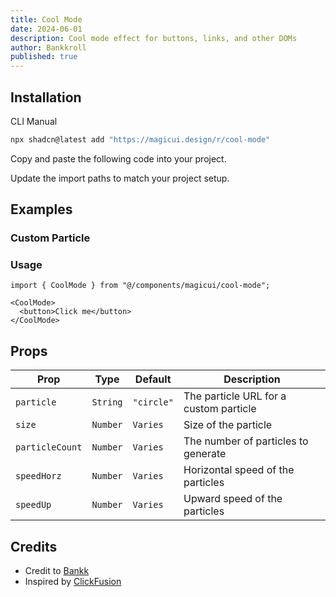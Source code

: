 ```yaml
---
title: Cool Mode
date: 2024-06-01
description: Cool mode effect for buttons, links, and other DOMs
author: Bankkroll
published: true
---
```


<ComponentPreview name="cool-mode-demo" />

## Installation

<Tabs defaultValue="cli">

<TabsList>
  <TabsTrigger value="cli">CLI</TabsTrigger>
  <TabsTrigger value="manual">Manual</TabsTrigger>
</TabsList>
<TabsContent value="cli">

```bash
npx shadcn@latest add "https://magicui.design/r/cool-mode"
```

</TabsContent>

<TabsContent value="manual">

<Steps>

<Step>Copy and paste the following code into your project.</Step>

<ComponentSource name="cool-mode" />

<Step>Update the import paths to match your project setup.</Step>

</Steps>

</TabsContent>

</Tabs>

## Examples

### Custom Particle

<ComponentPreview name="cool-mode-custom" />

### Usage

```tsx
import { CoolMode } from "@/components/magicui/cool-mode";
```

```tsx
<CoolMode>
  <button>Click me</button>
</CoolMode>
```

## Props

| Prop            | Type     | Default    | Description                            |
| --------------- | -------- | ---------- | -------------------------------------- |
| `particle`      | `String` | `"circle"` | The particle URL for a custom particle |
| `size`          | `Number` | `Varies`   | Size of the particle                   |
| `particleCount` | `Number` | `Varies`   | The number of particles to generate    |
| `speedHorz`     | `Number` | `Varies`   | Horizontal speed of the particles      |
| `speedUp`       | `Number` | `Varies`   | Upward speed of the particles          |

## Credits

- Credit to [Bankk](https://www.x.com/bankkroll_eth)
- Inspired by [ClickFusion](https://github.com/BankkRoll/ClickFusion)
